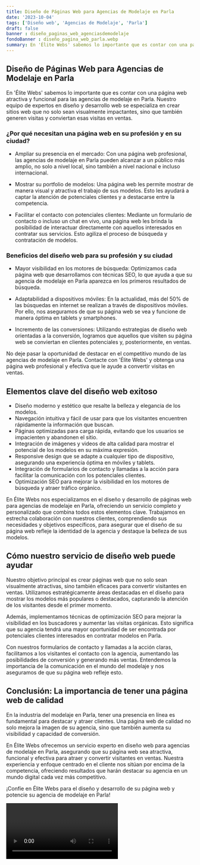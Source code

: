 ```yaml
---
title: Diseño de Páginas Web para Agencias de Modelaje en Parla
date: '2023-10-04'
tags: ['Diseño web', 'Agencias de Modelaje', 'Parla']
draft: false
banner : diseño_paginas_web_agenciasdemodelaje
fondoBanner : diseño_pagina_web_parla.webp
summary: En 'Élite Webs' sabemos lo importante que es contar con una página web atractiva y funcional para las agencias de modelaje en Parla. Nuestro equipo de expertos en diseño y desarrollo web se especializa en crear sitios web que no solo sean visualmente impactantes, sino que también generen visitas y conviertan esas visitas en ventas.
---
```


## Diseño de Páginas Web para Agencias de Modelaje en Parla

En 'Élite Webs' sabemos lo importante que es contar con una página web atractiva y funcional para las agencias de modelaje en Parla. Nuestro equipo de expertos en diseño y desarrollo web se especializa en crear sitios web que no solo sean visualmente impactantes, sino que también generen visitas y conviertan esas visitas en ventas.

### ¿Por qué necesitan una página web en su profesión y en su ciudad?

- Ampliar su presencia en el mercado: Con una página web profesional, las agencias de modelaje en Parla pueden alcanzar a un público más amplio, no solo a nivel local, sino también a nivel nacional e incluso internacional.

- Mostrar su portfolio de modelos: Una página web les permite mostrar de manera visual y atractiva el trabajo de sus modelos. Esto les ayudará a captar la atención de potenciales clientes y a destacarse entre la competencia.

- Facilitar el contacto con potenciales clientes: Mediante un formulario de contacto o incluso un chat en vivo, una página web les brinda la posibilidad de interactuar directamente con aquellos interesados en contratar sus servicios. Esto agiliza el proceso de búsqueda y contratación de modelos.

### Beneficios del diseño web para su profesión y su ciudad

- Mayor visibilidad en los motores de búsqueda: Optimizamos cada página web que desarrollamos con técnicas SEO, lo que ayuda a que su agencia de modelaje en Parla aparezca en los primeros resultados de búsqueda.

- Adaptabilidad a dispositivos móviles: En la actualidad, más del 50% de las búsquedas en internet se realizan a través de dispositivos móviles. Por ello, nos aseguramos de que su página web se vea y funcione de manera óptima en tablets y smartphones.

- Incremento de las conversiones: Utilizando estrategias de diseño web orientadas a la conversión, logramos que aquellos que visiten su página web se conviertan en clientes potenciales y, posteriormente, en ventas.

No deje pasar la oportunidad de destacar en el competitivo mundo de las agencias de modelaje en Parla. Contacte con 'Élite Webs' y obtenga una página web profesional y efectiva que le ayude a convertir visitas en ventas.

<GifSeo />

<Cta />

## Elementos clave del diseño web exitoso

- Diseño moderno y estético que resalte la belleza y elegancia de los modelos.
- Navegación intuitiva y fácil de usar para que los visitantes encuentren rápidamente la información que buscan.
- Páginas optimizadas para carga rápida, evitando que los usuarios se impacienten y abandonen el sitio.
- Integración de imágenes y videos de alta calidad para mostrar el potencial de los modelos en su máxima expresión.
- Responsive design que se adapte a cualquier tipo de dispositivo, asegurando una experiencia óptima en móviles y tablets.
- Integración de formularios de contacto y llamadas a la acción para facilitar la comunicación con los potenciales clientes.
- Optimización SEO para mejorar la visibilidad en los motores de búsqueda y atraer tráfico orgánico.

En Élite Webs nos especializamos en el diseño y desarrollo de páginas web para agencias de modelaje en Parla, ofreciendo un servicio completo y personalizado que combina todos estos elementos clave. Trabajamos en estrecha colaboración con nuestros clientes, comprendiendo sus necesidades y objetivos específicos, para asegurar que el diseño de su página web refleje la identidad de la agencia y destaque la belleza de sus modelos.

## Cómo nuestro servicio de diseño web puede ayudar

Nuestro objetivo principal es crear páginas web que no solo sean visualmente atractivas, sino también eficaces para convertir visitantes en ventas. Utilizamos estratégicamente áreas destacadas en el diseño para mostrar los modelos más populares o destacados, capturando la atención de los visitantes desde el primer momento.

Además, implementamos técnicas de optimización SEO para mejorar la visibilidad en los buscadores y aumentar las visitas orgánicas. Esto significa que su agencia tendrá una mayor oportunidad de ser encontrada por potenciales clientes interesados en contratar modelos en Parla.

Con nuestros formularios de contacto y llamadas a la acción claras, facilitamos a los visitantes el contacto con la agencia, aumentando las posibilidades de conversión y generando más ventas. Entendemos la importancia de la comunicación en el mundo del modelaje y nos aseguramos de que su página web refleje esto.

## Conclusión: La importancia de tener una página web de calidad

En la industria del modelaje en Parla, tener una presencia en línea es fundamental para destacar y atraer clientes. Una página web de calidad no solo mejora la imagen de su agencia, sino que también aumenta su visibilidad y capacidad de conversión.

En Élite Webs ofrecemos un servicio experto en diseño web para agencias de modelaje en Parla, asegurando que su página web sea atractiva, funcional y efectiva para atraer y convertir visitantes en ventas. Nuestra experiencia y enfoque centrado en el cliente nos sitúan por encima de la competencia, ofreciendo resultados que harán destacar su agencia en un mundo digital cada vez más competitivo.

¡Confíe en Élite Webs para el diseño y desarrollo de su página web y potencie su agencia de modelaje en Parla!

<Video />

<CtaBot job='Agencias de Modelaje' city='Parla'/>

<Gmaps query='Parla+españa+maps' />